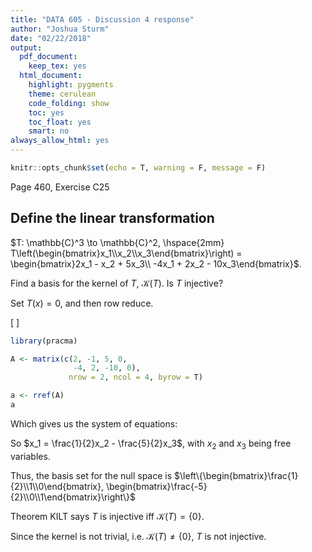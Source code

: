 ```yaml
---
title: "DATA 605 - Discussion 4 response"
author: "Joshua Sturm"
date: "02/22/2018"
output:
  pdf_document:
    keep_tex: yes
  html_document:
    highlight: pygments
    theme: cerulean
    code_folding: show
    toc: yes
    toc_float: yes
    smart: no
always_allow_html: yes
---
```


```r
knitr::opts_chunk$set(echo = T, warning = F, message = F)
```

Page 460, Exercise C25  

## Define the linear transformation

$T: \mathbb{C}^3 \to \mathbb{C}^2, \hspace{2mm} T\left(\begin{bmatrix}x_1\\x_2\\x_3\end{bmatrix}\right) = \begin{bmatrix}2x_1 - x_2 + 5x_3\\ -4x_1 + 2x_2 - 10x_3\end{bmatrix}$.

Find a basis for the kernel of $T, \ \mathcal{K}(T)$. Is $T$ injective?

Set $T(x) = 0$, and then row reduce.

\[
\left[\begin{array}{ccc|c}
  2 & -1 & 5 & 0 \\
  -4 & 2 & -10 & 0
\end{array} \right]
\]

```r
library(pracma)

A <- matrix(c(2, -1, 5, 0,
              -4, 2, -10, 0),
             nrow = 2, ncol = 4, byrow = T)

a <- rref(A)
a
```

Which gives us the system of equations:

\begin{align*}
x_1 - \frac{1}{2}x_2 + \frac{5}{2}x_3 &= 0 \\ 
0 &= 0
\end{align*}

So $x_1 = \frac{1}{2}x_2 - \frac{5}{2}x_3$, with $x_2$ and $x_3$ being free variables.

Thus, the basis set for the null space is $\left\{\begin{bmatrix}\frac{1}{2}\\1\\0\end{bmatrix}, \begin{bmatrix}\frac{-5}{2}\\0\\1\end{bmatrix}\right\}$

Theorem KILT says $T$ is injective iff $\mathcal{K}(T)=\{0\}$.

Since the kernel is not trivial, i.e. $\mathcal{K}(T)\neq\{0\}, \ T$ is not injective.